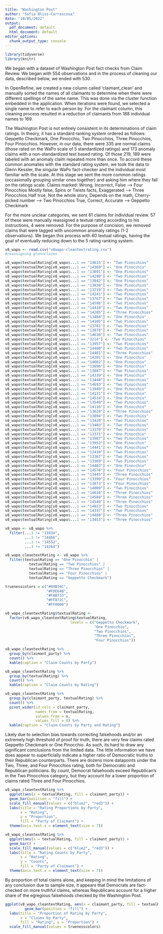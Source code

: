 ```yaml
---
title: "Washington Post"
author: "Sofia Bliss-Carrascosa"
date: "10/05/2022"
output:
  pdf_document: default
  html_document: default
editor_options:
  chunk_output_type: console
---
```


```r
library(tidyverse)
library(knitr)
```
We began with a dataset of Washington Post fact checks from Claim Review. We began with 554 observations and in the process of cleaning our data, described below, we ended with 530.

In OpenRefine, we created a new column called ‘claimant_clean’ and manually sorted the names of all claimants to determine when there were different spellings of the same name. This was done via the cluster function embedded in the application. When iterations were found, we selected a single name to refer to each person by. For the claimant column, this cleaning process resulted in a reduction of claimants from 188 individual names to 169.

The Washington Post is not entirely consistent in its determinations of claim ratings. In theory, it has a standard ranking system ordered as follows: Geppetto Checkmark, One Pinocchio, Two Pinocchios, Three Pinocchios, Four Pinocchios. However, in our data, there were 335 are normal claims (those rated on the WaPo scale of 5 standardized ratings) and 173 anomaly claims with a non-standardized text based rating. Of those 219, 189 were labeled with an anomaly claim repeated more than once. To accord these common anomalies with the standard rating system, we took the data to Glenn Kessler, the singular WaPo fact-checker and the individual most familiar with the scale. At this stage we sent the more common ratings (occasionally grouping similar ones together) and asking him where they fall on the ratings scale. 
Claims marked:
Wrong, Incorrect, False --> Four Pinocchios
Mostly false, Spins or Twists facts, Exaggerated --> Three Pinocchios
Half true, Not the whole story, Depends on the math, Cherry-picked number --> Two Pinocchios
True, Correct, Accurate --> Geppetto Checkmark

For the more unclear categories, we sent 61 claims for individual review. 57 of these were manually reassigned a textual rating according to his instructions, 4 were removed. For the purpose of concision, we removed claims that were tagged with uncommon anomaly ratings (1-2 observations). We began this process with 60 textual ratings, having the goal of eventually reducing down to the 5 rating ranking system.

```r
v8_wapo <- read.csv("v8wapo-cleantextrating.csv")
#reassigning glennclaims

v8_wapo$textualRating[v8_wapo$...1 == "14615"] <- "Two Pinocchios" 
v8_wapo$textualRating[v8_wapo$...1 == "14369"] <- "One Pinocchio" 
v8_wapo$textualRating[v8_wapo$...1 == "13891"] <- "One Pinocchios" 
v8_wapo$textualRating[v8_wapo$...1 == "14290"] <- "Two Pinocchios" 
v8_wapo$textualRating[v8_wapo$...1 == "13842"] <- "One Pinocchios" 
v8_wapo$textualRating[v8_wapo$...1 == "13838"] <- "One Pinocchios" 
v8_wapo$textualRating[v8_wapo$...1 == "13719"] <- "Two Pinocchios" 
v8_wapo$textualRating[v8_wapo$...1 == "14241"] <- "Two Pinocchios" 
v8_wapo$textualRating[v8_wapo$...1 == "13767"] <- "Two Pinocchios" 
v8_wapo$textualRating[v8_wapo$...1 == "14596"] <- "Two Pinocchios"
v8_wapo$textualRating[v8_wapo$...1 == "14418"] <- "Two Pinocchios" 
v8_wapo$textualRating[v8_wapo$...1 == "14285"] <- "Three Pinocchios"
v8_wapo$textualRating[v8_wapo$...1 == "13484"] <- "One Pinocchio" 
v8_wapo$textualRating[v8_wapo$...1 == "14105"] <- "Two Pinocchios" 
v8_wapo$textualRating[v8_wapo$...1 == "13781"] <- "Two Pinocchios" 
v8_wapo$textualRating[v8_wapo$...1 == "13878"] <- "Two Pinocchios" 
v8_wapo$textualRating[v8_wapo$...1 == "14630"] <- "Two Pinocchios" 
v8_wapo$textualRating[v8_wapo$...1 == "3214"] <- "Two Pinocchios" 
v8_wapo$textualRating[v8_wapo$...1 == "13957"] <- "Two Pinocchios" 
v8_wapo$textualRating[v8_wapo$...1 == "14480"] <- "Two Pinocchios" 
v8_wapo$textualRating[v8_wapo$...1 == "14481"] <- "Three Pinocchios" 
v8_wapo$textualRating[v8_wapo$...1 == "14201"] <- "One Pinocchio" 
v8_wapo$textualRating[v8_wapo$...1 == "14662"] <- "One Pinocchio" 
v8_wapo$textualRating[v8_wapo$...1 == "13696"] <- "One Pinocchio" 
v8_wapo$textualRating[v8_wapo$...1 == "13887"] <- "Two Pinocchios" 
v8_wapo$textualRating[v8_wapo$...1 == "14339"] <- "One Pinocchio" 
v8_wapo$textualRating[v8_wapo$...1 == "13448"] <- "Two Pinocchios" 
v8_wapo$textualRating[v8_wapo$...1 == "14693"] <- "Two Pinocchios" 
v8_wapo$textualRating[v8_wapo$...1 == "13940"] <- "One Pinocchio"
v8_wapo$textualRating[v8_wapo$...1 == "14131"] <- "One Pinocchio" 
v8_wapo$textualRating[v8_wapo$...1 == "14534"] <- "One Pinocchio" 
v8_wapo$textualRating[v8_wapo$...1 == "13540"] <- "Two Pinocchios" 
v8_wapo$textualRating[v8_wapo$...1 == "14116"] <- "One Pinocchio" 
v8_wapo$textualRating[v8_wapo$...1 == "13628"] <- "Three Pinocchios" 
v8_wapo$textualRating[v8_wapo$...1 == "13894"] <- "Two Pinocchios" 
v8_wapo$textualRating[v8_wapo$...1 == "13420"] <- "Two Pinocchios" 
v8_wapo$textualRating[v8_wapo$...1 == "13403"] <- "Two Pinocchios" 
v8_wapo$textualRating[v8_wapo$...1 == "13370"] <- "Two Pinocchios"
v8_wapo$textualRating[v8_wapo$...1 == "13371"] <- "One Pinocchio"
v8_wapo$textualRating[v8_wapo$...1 == "13987"] <- "Two Pinocchios" 
v8_wapo$textualRating[v8_wapo$...1 == "13952"] <- "One Pinocchio" 
v8_wapo$textualRating[v8_wapo$...1 == "14441"] <- "Two Pinocchios" 
v8_wapo$textualRating[v8_wapo$...1 == "13410"] <- "Two Pinocchios" 
v8_wapo$textualRating[v8_wapo$...1 == "13367"] <- "Two Pinocchios" 
v8_wapo$textualRating[v8_wapo$...1 == "13369"] <- "Two Pinocchios" 
v8_wapo$textualRating[v8_wapo$...1 == "14403"] <- "One Pinocchio" 
v8_wapo$textualRating[v8_wapo$...1 == "14576"] <- "Four Pinocchios" 
v8_wapo$textualRating[v8_wapo$...1 == "13445"] <- "Three Pinocchios"
v8_wapo$textualRating[v8_wapo$...1 == "13399"] <- "Four Pinocchios" 
v8_wapo$textualRating[v8_wapo$...1 == "13873"] <- "Four Pinocchios" 
v8_wapo$textualRating[v8_wapo$...1 == "14009"] <- "Two Pinocchios" 
v8_wapo$textualRating[v8_wapo$...1 == "14628"] <- "Three Pinocchios" 
v8_wapo$textualRating[v8_wapo$...1 == "14588"] <- "Three Pinocchios" 
v8_wapo$textualRating[v8_wapo$...1 == "14540"] <- "Three Pinocchios" 
v8_wapo$textualRating[v8_wapo$...1 == "14023"] <- "Two Pinocchios" 
v8_wapo$textualRating[v8_wapo$...1 == "14337"] <- "Two Pinocchios" 
v8_wapo$textualRating[v8_wapo$...1 == "14488"] <- "Three Pinocchios"
v8_wapo$textualRating[v8_wapo$...1 == "13453"] <- "Three Pinocchios"

v8_wapo <- v8_wapo %>%
  filter(...1 != "13834", 
         ...1 != "14466", 
         ...1 != "14552", 
         ...1 != "14264")
```


```r
v8_wapo_cleantextRating <- v8_wapo %>%
  filter(textualRating == "One Pinocchio" |
           textualRating == "Two Pinocchios" |
           textualRating == "Three Pinocchios" |
           textualRating == "Four Pinocchios" |
           textualRating == "Geppetto Checkmark")

truenesscolors = c("#69B34C",
                   "#FDE64B",
                   "#FAB733",
                   "#FF872C",
                   "#FF0000")

v8_wapo_cleantextRating$textualRating <- 
  factor(v8_wapo_cleantextRating$textualRating, 
                              levels = c("Geppetto Checkmark", 
                                         "One Pinocchio", 
                                         "Two Pinocchios", 
                                         "Three Pinocchios", 
                                         "Four Pinocchios"))
```

```r
v8_wapo_cleantextRating %>%
  group_by(claimant_party) %>%
  count() %>%
  kable(caption = "Claim Counts by Party")

v8_wapo_cleantextRating %>%
  group_by(textualRating) %>%
  count() %>%
  kable(caption = "Claim Counts by Rating")

v8_wapo_cleantextRating %>%
  group_by(claimant_party, textualRating) %>%
  count() %>%
  pivot_wider(id_cols = claimant_party, 
              names_from = textualRating, 
              values_from = n,
              values_fill = 0) %>%
  kable(caption = "Claim Counts by Party and Rating")
```

Likely due to selection bias towards correcting falsehoods and/or an extremely high threshold of proof for truth, there are very few claims rated Geppetto Checkmark or One Pinocchio. As such, its hard to draw any significant conclusions from the limited data. The little information we have does appear to superficially indicate a higher ratio of Democratic truths to their Republican counterparts. There are dozens more datapoints under the Two, Three, and Four Pinocchios rating, both for Democratic and Republican politicians. By count, Democrat falsehoods exceed Republican's in the Two Pinocchios category, but they account for a lower proportion of claims rated Three and Four Pinocchios.

```r
v8_wapo_cleantextRating %>%
  ggplot(aes(x = textualRating, fill = claimant_party)) +
  geom_bar(position = "fill") +
  scale_fill_manual(values = c("blue2", "red3")) +
  labs(title = "Rating Proportions by Party",
       x = "Rating",
       y = "Proportion",
       fill = "Party of Claimant") + 
  theme(axis.text.x = element_text(size = 7))    

v8_wapo_cleantextRating %>%
  ggplot(aes(x = textualRating, fill = claimant_party)) +
  geom_bar() +
  scale_fill_manual(values = c("blue2", "red3")) +
  labs(title = "Rating Counts by Party",
       x = "Rating",
       y = "Counts",
       fill = "Party of Claimant") + 
  theme(axis.text.x = element_text(size = 7))  
```

By proportion of total claims alone, and keeping in mind the limitations of any conclusion due to sample size, it appears that Democrats are fact-checked on more truthful claims, whereas Republicans account for a higher share of the egregious falsehoods checked by the Washington Post. 

```r
ggplot(v8_wapo_cleantextRating, aes(x = claimant_party, fill = textualRating)) +
         geom_bar(position = "fill") +
  labs(title = "Proportion of Rating by Party",
       x = "Claims by Party",
       fill = "Rating", y = "Proportion") +
  scale_fill_manual(values = truenesscolors)
```

